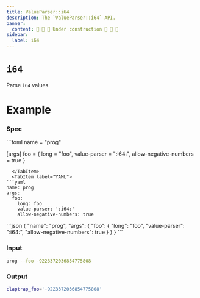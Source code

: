 ```yaml
---
title: ValueParser::i64
description: The `ValueParser::i64` API.
banner:
  content: 🚧 🚧 🚧 Under construction 🚧 🚧 🚧
sidebar:
  label: i64
---
```



# `i64` <LinkButton href="https://docs.rs/clap/latest/clap/value_parser/fn.i64.html" icon="open-book" variant="minimal"></LinkButton>

<Badge text="since 0.1.0" size="small" />

Parse `i64` values.

# Example

### Spec

<Tabs syncKey="format">
  <TabItem label="TOML">
```toml
name = "prog"

[args]
foo = { long = "foo", value-parser = ":i64:", allow-negative-numbers = true }
```
  </TabItem>
  <TabItem label="YAML">
```yaml
name: prog
args:
  foo:
    long: foo
    value-parser: ':i64:'
    allow-negative-numbers: true
```
  </TabItem>
  <TabItem label="JSON">
```json
{
  "name": "prog",
  "args": {
    "foo": {
      "long": "foo",
      "value-parser": ":i64:",
      "allow-negative-numbers": true
    }
  }
}
```
  </TabItem>
</Tabs>

### Input

```bash
prog --foo -9223372036854775808
```

### Output

```bash
claptrap_foo='-9223372036854775808'
```
